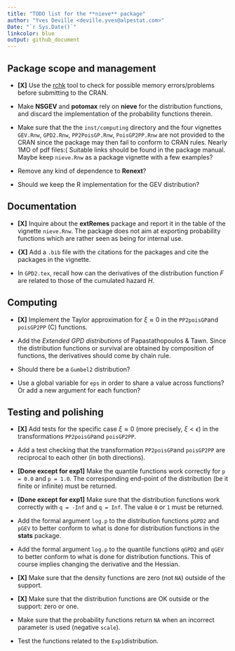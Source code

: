 ```yaml
--- 
title: "TODO list for the **nieve** package"
author: "Yves Deville <deville.yves@alpestat.com>"
Date: "`r Sys.Date()`"
linkcolor: blue
output: github_document
---
```


## Package scope and management 

- **[X]** Use the
  [rchk](https://developer.r-project.org/Blog/public/2019/04/18/common-protect-errors/)
  tool to check for possible memory errors/problems before submitting
  to the CRAN.

- Make **NSGEV** and **potomax** rely on **nieve** for the distribution
  functions, and discard the implementation of the probability
  functions therein.
  
- Make sure that the the `inst/computing` directory and the four
  vignettes `GEV.Rnw`, `GPD2.Rnw`, `PP2PoisGP.Rnw`, `PoisGP2PP.Rnw`
  are not provided to the CRAN since the package may then fail to
  conform to CRAN rules. Nearly 1MO of pdf files:( Suitable links
  should be found in the package manual. Maybe keep `nieve.Rnw` as a
  package vignette with a few examples?
  
- Remove any kind of dependence to **Renext**?

- Should we keep the R implementation for the GEV distribution?  
  
  
## Documentation

- **[X]** Inquire about the **extRemes** package and report it in the
  table of the vignette `nieve.Rnw`. The package does not aim at
  exporting probability functions which are rather seen as being for
  internal use.

- **{X]** Add a `.bib` file with the citations for the packages and
  cite the packages in the vignette.
  
- In `GPD2.tex`, recall how can the derivatives of the distribution
  function $F$ are related to those of the cumulated hazard $H$.
  
  
## Computing 

- **[X]** Implement the Taylor approximation for $\xi \approx 0$ in
   the `PP2poisGP`and `poisGP2PP` (C) functions.

- Add the *Extended GPD distributions* of Papastathopoulos &
  Tawn. Since the distribution functions or survival are obtained by
  composition of functions, the derivatives should come by chain rule.

- Should there be a `Gumbel2` distribution?

- Use a global variable for `eps` in order to share a value across
  functions? Or add a new argument for each function?

## Testing and polishing

- **[X]** Add tests for the specific case $\xi \approx 0$ (more precisely,
  $\xi < \epsilon$) in the transformations `PP2poisGP`and
  `poisGP2PP`.
  
- Add a test checking that the transformation `PP2poisGP`and
  `poisGP2PP` are reciprocal to each other (in both directions).

- **[Done except for exp1]** Make the quantile functions work correctly for
  `p = 0.0` and `p = 1.0`. The corresponding end-point of the
  distribution (be it finite or infinite) must be returned.
  
- **[Done except for exp1]** Make sure that the distribution functions
  work correctly with `q = -Inf` and `q = Inf`. The value `0` or `1`
  must be returned.
  
- Add the formal argument `log.p` to the distribution functions
  `pGPD2` and `pGEV` to better conform to what is done for
  distribution functions in the **stats** package.
 
- Add the formal argument `log.p` to the quantile functions `qGPD2`
  and `qGEV` to better conform to what is done for distribution
  functions. This of course implies changing the derivative and the
  Hessian.

- **[X]** Make sure that the density functions are zero (not `NA`)
  outside of the support.

- **[X]** Make sure that the distribution functions are OK outside or
  the support: zero or one.

- Make sure that the probability functions return `NA` when an
  incorrect parameter is used (negative `scale`).

- Test the functions related to the `Exp1`distribution.
